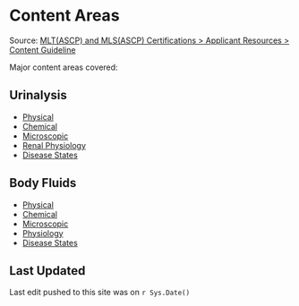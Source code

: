 # Content Areas {-}

Source: <a href="https://www.ascp.org/content/board-of-certification/get-credentialed#" target="_blank">MLT(ASCP) and MLS(ASCP) Certifications > Applicant Resources > Content Guideline</a>

Major content areas covered:

## **Urinalysis** {-}

*   [Physical](physical.html)
*   [Chemical](chemical.html)
*   [Microscopic](microscopic.html)
*   [Renal Physiology](renal-physiology.html)
*   [Disease States](disease-states.html)

## **Body Fluids** {-}

*   [Physical](physical-1.html)
*   [Chemical](chemical-1.html)
*   [Microscopic](microscopic-1.html)
*   [Physiology](physiology.html)
*   [Disease States](disease-states-1.html)

## Last Updated {-}

Last edit pushed to this site was on <span id="last_updated">`r Sys.Date()`</span>

